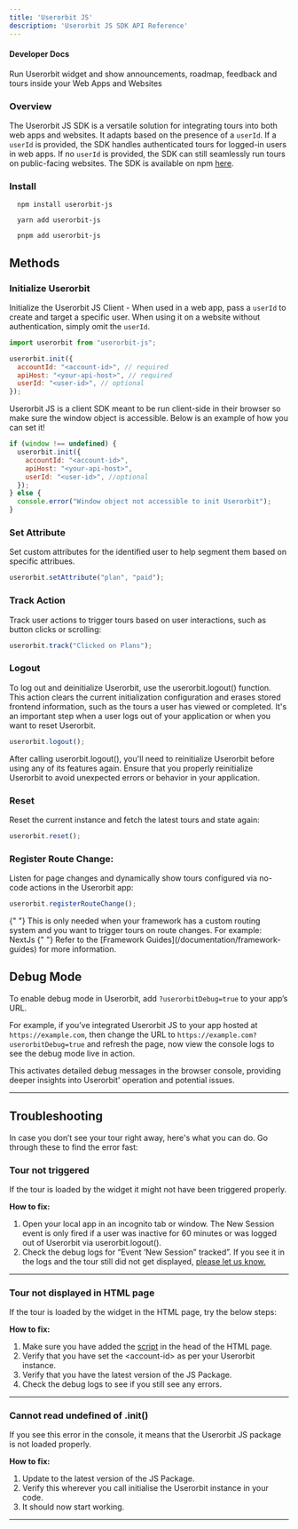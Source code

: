 ```yaml
---
title: 'Userorbit JS'
description: 'Userorbit JS SDK API Reference'
---
```


#### Developer Docs

Run Userorbit widget and show announcements, roadmap, feedback and tours inside your Web Apps and Websites

### Overview

The Userorbit JS SDK is a versatile solution for integrating tours into both web apps and websites. It adapts based on the presence of a `userId`. If a `userId` is provided, the SDK handles authenticated tours for logged-in users in web apps. If no `userId` is provided, the SDK can still seamlessly run tours on public-facing websites. The SDK is available on npm [here](https://www.npmjs.com/package/userorbit-js/).

### Install


<CodeGroup>

```shell npm
  npm install userorbit-js
```

```shell yarn
  yarn add userorbit-js
```


```shell pnpm
  pnpm add userorbit-js
```

</CodeGroup>

## Methods

### Initialize Userorbit

Initialize the Userorbit JS Client - When used in a web app, pass a `userId` to create and target a specific user. When using it on a website without authentication, simply omit the `userId`.




```javascript Initialize Userorbit
import userorbit from "userorbit-js";

userorbit.init({
  accountId: "<account-id>", // required
  apiHost: "<your-api-host>", // required
  userId: "<user-id>", // optional
});
```


<Note>
Userorbit JS is a client SDK meant to be run client-side in their browser so make sure the window object is accessible. Below is an example of how you can set it!


```js
if (window !== undefined) {
  userorbit.init({
    accountId: "<account-id>",
    apiHost: "<your-api-host>",
    userId: "<user-id>", //optional
  });
} else {
  console.error("Window object not accessible to init Userorbit");
}
```

</Note>

### Set Attribute

Set custom attributes for the identified user to help segment them based on specific attribues.



```js
userorbit.setAttribute("plan", "paid");
```


### Track Action

Track user actions to trigger tours based on user interactions, such as button clicks or scrolling:


```js
userorbit.track("Clicked on Plans");
```


### Logout

To log out and deinitialize Userorbit, use the userorbit.logout() function. This action clears the current initialization configuration and erases stored frontend information, such as the tours a user has viewed or completed. It's an important step when a user logs out of your application or when you want to reset Userorbit.



```js
userorbit.logout();
```


After calling userorbit.logout(), you'll need to reinitialize Userorbit before using any of its features again. Ensure that you properly reinitialize Userorbit to avoid unexpected errors or behavior in your application.

### Reset

Reset the current instance and fetch the latest tours and state again:


```js
userorbit.reset();
```


### Register Route Change:

Listen for page changes and dynamically show tours configured via no-code actions in the Userorbit app:

```js
userorbit.registerRouteChange();
```

<Note>
  {" "}
  This is only needed when your framework has a custom routing system and you want to trigger tours on route
  changes. For example: NextJs
  {" "}
  Refer to the [Framework Guides](/documentation/framework-guides) for more information.
</Note>



## Debug Mode

To enable debug mode in Userorbit, add `?userorbitDebug=true` to your app’s URL.

For example, if you’ve integrated Userorbit JS to your app hosted at `https://example.com`, then change the URL to `https://example.com?userorbitDebug=true` and refresh the page, now view the console logs to see the debug mode live in action.

This activates detailed debug messages in the browser console, providing deeper insights into Userorbit' operation and potential issues.

---

## Troubleshooting

In case you don’t see your tour right away, here's what you can do. Go through these to find the error fast:

### Tour not triggered

If the tour is loaded by the widget it might not have been triggered properly.

**How to fix:**

1. Open your local app in an incognito tab or window. The New Session event is only fired if a user was inactive for 60 minutes or was logged out of Userorbit via userorbit.logout().
2. Check the debug logs for “Event ‘New Session” tracked”. If you see it in the logs and the tour still did not get displayed, [please let us know.](mailto:support@userorbit.com)

---

### Tour not displayed in HTML page

If the tour is loaded by the widget in the HTML page, try the below steps:

**How to fix:**

1. Make sure you have added the [script](/documentation/framework-guides#html) in the head of the HTML page.
2. Verify that you have set the \<account-id\> as per your Userorbit instance.
3. Verify that you have the latest version of the JS Package.
4. Check the debug logs to see if you still see any errors.

---

### Cannot read undefined of .init()

If you see this error in the console, it means that the Userorbit JS package is not loaded properly.

**How to fix:**

1. Update to the latest version of the JS Package.
2. Verify this wherever you call initialise the Userorbit instance in your code.
3. It should now start working.

---
